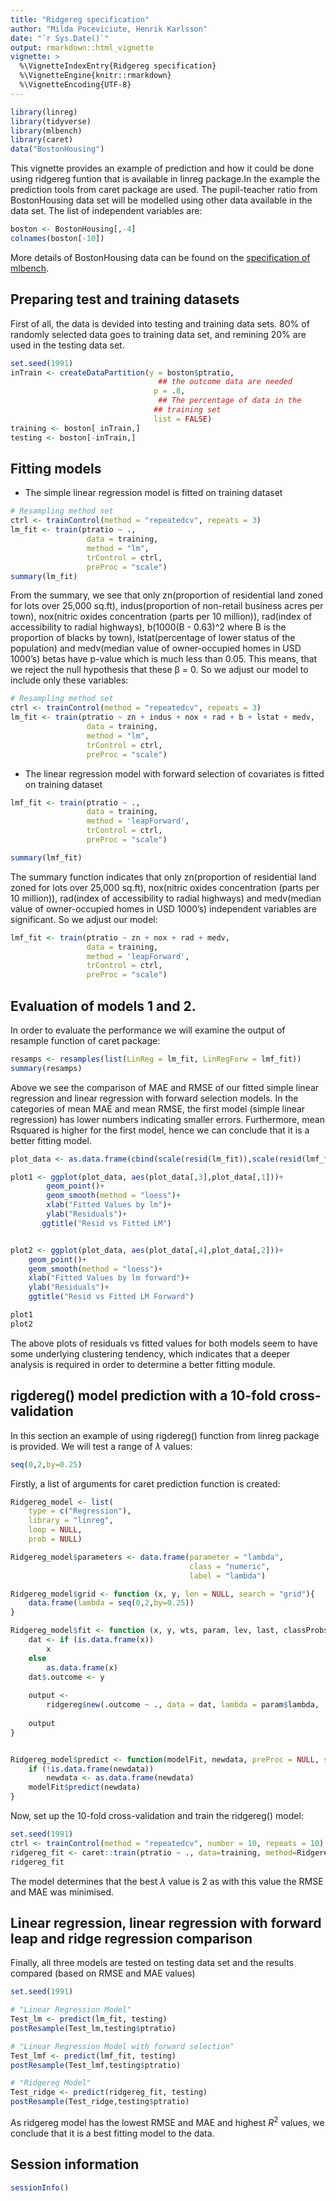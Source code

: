 ```yaml
---
title: "Ridgereg specification"
author: "Milda Poceviciute, Henrik Karlsson"
date: "`r Sys.Date()`"
output: rmarkdown::html_vignette
vignette: >
  %\VignetteIndexEntry{Ridgereg specification}
  %\VignetteEngine{knitr::rmarkdown}
  %\VignetteEncoding{UTF-8}
---
```

```r
library(linreg)
library(tidyverse)
library(mlbench)
library(caret) 
data("BostonHousing")
```

This vignette provides an example of prediction and how it could be done using ridgereg funtion that is available in linreg package.In the example the prediction tools from caret package are used. The pupil-teacher ratio from BostonHousing data set will be modelled using other data available in the data set. The list of independent variables are: 

```r
boston <- BostonHousing[,-4]
colnames(boston[-10])
```

More details of BostonHousing data can be found on the [specification of mlbench](https://cran.r-project.org/web/packages/mlbench/mlbench.pdf).

## Preparing test and training datasets

First of all, the data is devided into testing and training data sets. 80% of randomly selected data goes to training data set, and remining 20% are used in the testing data set.
```r
set.seed(1991)
inTrain <- createDataPartition(y = boston$ptratio,
                                 ## the outcome data are needed
                                p = .8,
                                 ## The percentage of data in the
                                ## training set
                                list = FALSE)
training <- boston[ inTrain,]
testing <- boston[-inTrain,]
```

## Fitting models
* The simple linear regression model is fitted on training dataset
```r
# Resampling method set
ctrl <- trainControl(method = "repeatedcv", repeats = 3)
lm_fit <- train(ptratio ~ .,
                 data = training,
                 method = "lm",
                 trControl = ctrl,
                 preProc = "scale")
summary(lm_fit)

```
From the summary, we see that only zn(proportion of residential land zoned for lots over 25,000 sq.ft), indus(proportion of non-retail business acres per town), nox(nitric oxides concentration (parts per 10 million)), rad(index of accessibility to radial highways), b(1000(B - 0.63)^2 where B is the proportion of blacks by town), lstat(percentage of lower status of the population) and medv(median value of owner-occupied homes in USD 1000's) betas have p-value which is much less than 0.05. This means, that we reject the null hypothesis that these β = 0. So we adjust our model to include only these variables:

```r
# Resampling method set
ctrl <- trainControl(method = "repeatedcv", repeats = 3)
lm_fit <- train(ptratio ~ zn + indus + nox + rad + b + lstat + medv,
                 data = training,
                 method = "lm",
                 trControl = ctrl,
                 preProc = "scale")

```

* The linear regression model with forward selection of covariates is fitted on training dataset
```r
lmf_fit <- train(ptratio ~ .,
                 data = training,
                 method = 'leapForward',
                 trControl = ctrl,
                 preProc = "scale")

summary(lmf_fit)
```
The summary function indicates that only zn(proportion of residential land zoned for lots over 25,000 sq.ft), nox(nitric oxides concentration (parts per 10 million)), rad(index of accessibility to radial highways) and medv(median value of owner-occupied homes in USD 1000's) independent variables are significant. So we adjust our model:
```r
lmf_fit <- train(ptratio ~ zn + nox + rad + medv,
                 data = training,
                 method = 'leapForward',
                 trControl = ctrl,
                 preProc = "scale")

```

## Evaluation of models 1 and 2.

In order to evaluate the performance we will examine the output of resample function of caret package:
```r

resamps <- resamples(list(LinReg = lm_fit, LinRegForw = lmf_fit))
summary(resamps)
```
Above we see the comparison of MAE and RMSE of our fitted simple linear regression and linear regression with forward selection models. In the categories of mean MAE and mean RMSE, the first model (simple linear regression) has lower numbers indicating smaller errors. Furthermore, mean Rsquared is higher for the first model, hence we can conclude that it is a better fitting model.

```r

plot_data <- as.data.frame(cbind(scale(resid(lm_fit)),scale(resid(lmf_fit)),predict(lm_fit),predict(lmf_fit)))

plot1 <- ggplot(plot_data, aes(plot_data[,3],plot_data[,1]))+
        geom_point()+
        geom_smooth(method = "loess")+
        xlab("Fitted Values by lm")+
        ylab("Residuals")+
       ggtitle("Resid vs Fitted LM")


plot2 <- ggplot(plot_data, aes(plot_data[,4],plot_data[,2]))+
    geom_point()+
    geom_smooth(method = "loess")+
    xlab("Fitted Values by lm forward")+
    ylab("Residuals")+
    ggtitle("Resid vs Fitted LM Forward")
```

```r
plot1
plot2
```

The above plots of residuals vs fitted values for both models seem to have some underlying clustering tendency, which indicates that a deeper analysis is required in order to determine a better fitting module. 

## rigdereg() model prediction with a 10-fold cross-validation

In this section an example of using rigdereg() function from linreg package is provided. We will test a range of $\lambda$ values: 
```r
seq(0,2,by=0.25)
``` 

Firstly, a list of arguments for caret prediction function is created:

```r
Ridgereg_model <- list(
    type = c("Regression"),
    library = "linreg",
    loop = NULL,
    prob = NULL)

Ridgereg_model$parameters <- data.frame(parameter = "lambda",
                                        class = "numeric",
                                        label = "lambda")

Ridgereg_model$grid <- function (x, y, len = NULL, search = "grid"){
    data.frame(lambda = seq(0,2,by=0.25))
}

Ridgereg_model$fit <- function (x, y, wts, param, lev, last, classProbs, ...){
    dat <- if (is.data.frame(x))
        x
    else
        as.data.frame(x)
    dat$.outcome <- y
    
    output <-
        ridgereg$new(.outcome ~ ., data = dat, lambda = param$lambda, ...)
    
    output
}


Ridgereg_model$predict <- function(modelFit, newdata, preProc = NULL, submodels = NULL){
    if (!is.data.frame(newdata))
        newdata <- as.data.frame(newdata)
    modelFit$predict(newdata)
}
```

Now, set up the 10-fold cross-validation and train the ridgereg() model:

```r
set.seed(1991)
ctrl <- trainControl(method = "repeatedcv", number = 10, repeats = 10)
ridgereg_fit <- caret::train(ptratio ~ ., data=training, method=Ridgereg_model, trControl=ctrl)
ridgereg_fit
```

The model determines that the best $\lambda$ value is 2 as with this value the RMSE and MAE was minimised.

## Linear regression, linear regression with forward leap and ridge regression comparison

Finally, all three models are tested on testing data set and the results compared (based on RMSE and MAE values)

```r
set.seed(1991)

# "Linear Regression Model"
Test_lm <- predict(lm_fit, testing)
postResample(Test_lm,testing$ptratio)

# "Linear Regression Model with forward selection"
Test_lmf <- predict(lmf_fit, testing)
postResample(Test_lmf,testing$ptratio)

# "Ridgereg Model"
Test_ridge <- predict(ridgereg_fit, testing)
postResample(Test_ridge,testing$ptratio)

```
As ridgereg model has the lowest RMSE and MAE and highest $R^2$ values, we conclude that it is a best fitting model to the data.

## Session information

```r
sessionInfo()
```
